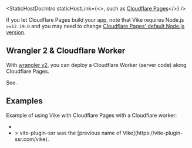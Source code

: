 
<StaticHostDocIntro
  staticHostLink={<>, such as <a href="https://pages.cloudflare.com/">Cloudflare Pages</a></>}
/>

<StaticHostDocStrategies name="Cloudflare Pages" />

If you let Cloudflare Pages build your app, note that Vike requires Node.js `>=12.19.0` and you may need to change <a href="https://developers.cloudflare.com/pages/platform/build-configuration#language-support-and-tools">Cloudflare Pages' default Node.js version</a>.

<StaticHostDocOutro />

## Wrangler 2 & Cloudflare Worker

With [wrangler v2](https://github.com/cloudflare/wrangler2), you can deploy a Cloudflare Worker (server code) along Cloudflare Pages.

See <Link href="/cloudflare-workers#cloudflare-pages" doNotInferSectionTitle={true} />.

## Examples

Example of using Vike with Cloudflare Pages with a Cloudflare worker:
 - <Example timestamp="2024.01" repo="osseonews/vike-app-cfp" />
 - <Example timestamp="2022.04" repo="Immortalin/vite-plugin-ssr-cloudflare-pages-demo" />
   > vite-plugin-ssr was the [previous name of Vike](https://vite-plugin-ssr.com/vike).
